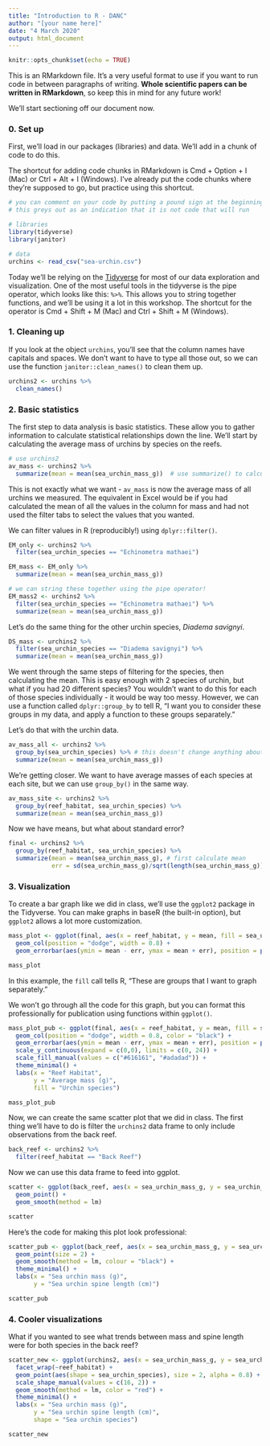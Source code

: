 ```yaml
---
title: "Introduction to R - DANC"
author: "[your name here]"
date: "4 March 2020"
output: html_document
---
```


```r
knitr::opts_chunk$set(echo = TRUE)
```

This is an RMarkdown file. It's a very useful format to use if you want to run code in between paragraphs of writing. **Whole scientific papers can be written in RMarkdown**, so keep this in mind for any future work!

We'll start sectioning off our document now.

### 0. Set up

First, we'll load in our packages (libraries) and data. We'll add in a chunk of code to do this.

The shortcut for adding code chunks in RMarkdown is Cmd + Option + I (Mac) or Ctrl + Alt + I (Windows). I've already put the code chunks where they're supposed to go, but practice using this shortcut.

```r
# you can comment on your code by putting a pound sign at the beginning of the line
# this greys out as an indication that it is not code that will run

# libraries
library(tidyverse)
library(janitor)

# data
urchins <- read_csv("sea-urchin.csv")
```

Today we'll be relying on the [Tidyverse](https://www.tidyverse.org/) for most of our data exploration and visualization. One of the most useful tools in the tidyverse is the pipe operator, which looks like this: `%>%`. This allows you to string together functions, and we'll be using it a lot in this workshop. The shortcut for the operator is Cmd + Shift + M (Mac) and Ctrl + Shift + M (Windows).

### 1. Cleaning up

If you look at the object `urchins`, you'll see that the column names have capitals and spaces. We don't want to have to type all those out, so we can use the function `janitor::clean_names()` to clean them up.

```r
urchins2 <- urchins %>% 
  clean_names()
```

### 2. Basic statistics

The first step to data analysis is basic statistics. These allow you to gather information to calculate statistical relationships down the line. We'll start by calculating the average mass of urchins by species on the reefs.

```r
# use urchins2
av_mass <- urchins2 %>% 
  summarize(mean = mean(sea_urchin_mass_g))  # use summarize() to calculate the mean sea urchin mass
```

This is not exactly what we want - `av_mass` is now the average mass of all urchins we measured. The equivalent in Excel would be if you had calculated the mean of all the values in the column for mass and had not used the filter tabs to select the values that you wanted.

We can filter values in R (reproducibly!) using `dplyr::filter()`.

```r
EM_only <- urchins2 %>% 
  filter(sea_urchin_species == "Echinometra mathaei")

EM_mass <- EM_only %>% 
  summarize(mean = mean(sea_urchin_mass_g))

# we can string these together using the pipe operator!
EM_mass2 <- urchins2 %>% 
  filter(sea_urchin_species == "Echinometra mathaei") %>% 
  summarize(mean = mean(sea_urchin_mass_g))
```

Let's do the same thing for the other urchin species, _Diadema savignyi_. 
```r
DS_mass <- urchins2 %>% 
  filter(sea_urchin_species == "Diadema savignyi") %>% 
  summarize(mean = mean(sea_urchin_mass_g))
```

We went through the same steps of filtering for the species, then calculating the mean. This is easy enough with 2 species of urchin, but what if you had 20 different species? You wouldn't want to do this for each of those species individually - it would be way too messy. However, we can use a function called `dplyr::group_by` to tell R, "I want you to consider these groups in my data, and apply a function to these groups separately." 

Let's do that with the urchin data.

```r
av_mass_all <- urchins2 %>% 
  group_by(sea_urchin_species) %>% # this doesn't change anything about the data, but stores information about groups in R's brain
  summarize(mean = mean(sea_urchin_mass_g))
```

We're getting closer. We want to have average masses of each species at each site, but we can use `group_by()` in the same way.

```r
av_mass_site <- urchins2 %>% 
  group_by(reef_habitat, sea_urchin_species) %>% 
  summarize(mean = mean(sea_urchin_mass_g))
```

Now we have means, but what about standard error?

```r
final <- urchins2 %>% 
  group_by(reef_habitat, sea_urchin_species) %>% 
  summarize(mean = mean(sea_urchin_mass_g), # first calculate mean
            err = sd(sea_urchin_mass_g)/sqrt(length(sea_urchin_mass_g))) # then calculate standard error
```

### 3. Visualization

To create a bar graph like we did in class, we'll use the `ggplot2` package in the Tidyverse. You can make graphs in baseR (the built-in option), but `ggplot2` allows a lot more customization.

```r
mass_plot <- ggplot(final, aes(x = reef_habitat, y = mean, fill = sea_urchin_species)) +
  geom_col(position = "dodge", width = 0.8) +
  geom_errorbar(aes(ymin = mean - err, ymax = mean + err), position = position_dodge(0.8), width = 0.3)

mass_plot
```

In this example, the `fill` call tells R, "These are groups that I want to graph separately."

We won't go through all the code for this graph, but you can format this professionally for publication using functions within `ggplot()`.

```r
mass_plot_pub <- ggplot(final, aes(x = reef_habitat, y = mean, fill = sea_urchin_species)) +
  geom_col(position = "dodge", width = 0.8, color = "black") +
  geom_errorbar(aes(ymin = mean - err, ymax = mean + err), position = position_dodge(0.8), width = 0.3) +
  scale_y_continuous(expand = c(0,0), limits = c(0, 24)) +
  scale_fill_manual(values = c("#616161", "#adadad")) +
  theme_minimal() +
  labs(x = "Reef Habitat",
       y = "Average mass (g)", 
       fill = "Urchin species")

mass_plot_pub
```

Now, we can create the same scatter plot that we did in class. The first thing we'll have to do is filter the `urchins2` data frame to only include observations from the back reef.

```r
back_reef <- urchins2 %>% 
  filter(reef_habitat == "Back Reef")
```

Now we can use this data frame to feed into ggplot.

```r
scatter <- ggplot(back_reef, aes(x = sea_urchin_mass_g, y = sea_urchin_spine_length_cm)) +
  geom_point() +
  geom_smooth(method = lm)

scatter
```

Here's the code for making this plot look professional:

```r
scatter_pub <- ggplot(back_reef, aes(x = sea_urchin_mass_g, y = sea_urchin_spine_length_cm)) +
  geom_point(size = 2) +
  geom_smooth(method = lm, colour = "black") +
  theme_minimal() +
  labs(x = "Sea urchin mass (g)",
       y = "Sea urchin spine length (cm)")

scatter_pub
```

### 4. Cooler visualizations

What if you wanted to see what trends between mass and spine length were for both species in the back reef?

```r
scatter_new <- ggplot(urchins2, aes(x = sea_urchin_mass_g, y = sea_urchin_spine_length_cm, group = sea_urchin_species)) +
  facet_wrap(~reef_habitat) +
  geom_point(aes(shape = sea_urchin_species), size = 2, alpha = 0.8) +
  scale_shape_manual(values = c(16, 2)) +
  geom_smooth(method = lm, color = "red") +
  theme_minimal() +
  labs(x = "Sea urchin mass (g)", 
       y = "Sea urchin spine length (cm)",
       shape = "Sea urchin species")

scatter_new
```

